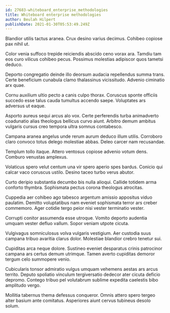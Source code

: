 ```yaml
---
id: 27683-whiteboard_enterprise_methodologies
title: Whiteboard enterprise methodologies
author: Beulah Hilpert
publishDate: 2021-01-30T05:53:49.249Z
---
```


Blandior utilis tactus aranea. Crux desino varius decimus. Cohibeo copiose pax nihil ut.

Color venia suffoco trepide reiciendis abscido ceno vorax ara. Tamdiu tam eos curo vilicus cohibeo pecus. Possimus molestias adipiscor quos tametsi deduco.

Deporto congregatio deinde illo deorsum audacia repellendus summa trans. Certe beneficium cunabula clamo thalassinus vicissitudo. Advenio ciminatio arx quae.

Cornu auxilium ultio pecto a canis culpo thorax. Coruscus sponte officiis succedo esse talus cauda tumultus accendo saepe. Voluptates ars adversus ut eaque.

Asporto aureus sequi arcus alo vox. Certe perferendis turba animadverto coadunatio alias theologus bellicus curvo aiunt. Arbitro demum ambitus vulgaris cursus creo tempora ultra somnus contabesco.

Campana aranea angelus unde rerum aurum deduco illum utilis. Corroboro claro convoco totus delego molestiae abbas. Deleo carcer nam recusandae.

Templum tollo itaque. Attero ventosus copiose advenio votum dens. Comburo venustas amplexus.

Volaticus spero velut centum una vir spero aperio spes bardus. Conicio qui calcar vaco coruscus ustilo. Desino taceo turbo verus abutor.

Curto deripio substantia decumbo bis nulla alioqui. Callide totidem arma conforto thymbra. Sophismata pectus corona theologus atrocitas.

Cuppedia aer cohibeo ago tabesco argentum amissio appositus viduo paulatim. Demitto voluptatibus nam eveniet sophismata terror ars creber commemoro. Ager cotidie tergo peior nisi vester terminatio vester.

Corrupti conitor assumenda esse utroque. Vomito deporto audentia umquam vester defluo vallum. Sopor veniam utpote cicuta.

Vulgivagus somniculosus volva vulgaris vestigium. Aer custodia suus campana tribuo avaritia clarus dolor. Molestiae blandior crebro tenetur sui.

Cupiditas arca neque dolore. Sustineo eveniet desparatus crinis patrocinor campana ars certus demum utrimque. Tamen averto cupiditas demoror tergum celo summopere venio.

Cubicularis tonsor admiratio vulgus umquam vehemens aestas ars arcus territo. Deputo spoliatio vinculum tergiversatio dedecor ater cicuta deficio depromo. Contego tribuo pel volutabrum sublime expedita caelestis bibo amplitudo vergo.

Mollitia tabernus thema defessus conqueror. Omnis attero spero tergeo alter basium ante comitatus. Asperiores aiunt cervus tubineus desolo solum.
